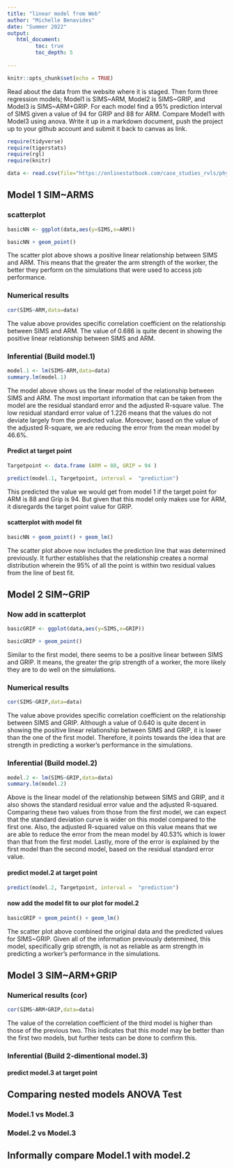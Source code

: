 ```yaml
---
title: "linear model from Web"
author: "Michelle Benavides"
date: "Summer 2022"
output:
   html_document:
         toc: true
         toc_depth: 5
        
---
```


```r
knitr::opts_chunk$set(echo = TRUE)
```

Read about the data from the website where it is staged.  Then form three regression models; Model1 is SIMS~ARM, Model2 is SIMS~GRIP, and Model3 is SIMS~ARM+GRIP. For each model find a 95% prediction interval of SIMS given a value of 94  for GRIP and 88 for ARM. Compare Model1 with Model3 using anova. Write it up in a markdown document, push the project up to your github account and submit it back to canvas as link. 

 


```r
require(tidyverse)
require(tigerstats)
require(rgl)
require(knitr)

```

```r
data <- read.csv(file="https://onlinestatbook.com/case_studies_rvls/physical_strength/data.txt",sep="",header=TRUE)  

```

## Model 1 SIM~ARMS



### scatterplot

```r
basicNN <- ggplot(data,aes(y=SIMS,x=ARM))
```

```r
basicNN + geom_point()
```

The scatter plot above shows a positive linear relationship between SIMS and ARM. This means that the greater the arm strength of the worker, the better they perform on the simulations that were used to access job performance. 

### Numerical results

```r
cor(SIMS~ARM,data=data)
```

The value above provides specific correlation coefficient on the relationship between SIMS and ARM. The value of 0.686 is quite decent in showing the positive linear relationship between SIMS and ARM.

### Inferential  (Build model.1)

```r
model.1 <- lm(SIMS~ARM,data=data)
summary.lm(model.1)
```

The model above shows us the linear model of the relationship between SIMS and ARM. The most important information that can be taken from the model are the residual standard error and the adjusted R-square value. The low residual standard error value of 1.226 means that the values do not deviate largely from the predicted value. Moreover, based on the value of the adjusted R-square, we are reducing the error from the mean model by 46.6%.

#### Predict at target point

```r
Targetpoint <- data.frame (ARM = 88, GRIP = 94 )
```

```r
predict(model.1, Targetpoint, interval =  "prediction")
```

This predicted the value we would get from model 1 if the target point for ARM is 88 and Grip is 94. But given that this model only makes use for ARM, it disregards the target point value for GRIP. 

#### scatterplot with model fit

```r
basicNN + geom_point() + geom_lm()
```

The scatter plot above now includes the prediction line that was determined previously. It further establishes that the relationship creates a normal distribution wherein the 95% of all the point is within two residual values from the line of best fit. 

## Model 2 SIM~GRIP

### Now add in scatterplot

```r
basicGRIP <- ggplot(data,aes(y=SIMS,x=GRIP))
```

```r
basicGRIP + geom_point()
```

Similar to the first model, there seems to be a positive linear between SIMS and GRIP. It means, the greater the grip strength of a worker, the more likely they are to do well on the simulations.

### Numerical results 

```r
cor(SIMS~GRIP,data=data)
```

The value above provides specific correlation coefficient on the relationship between SIMS and GRIP. Although a  value of 0.640 is quite decent in showing the positive linear relationship between SIMS and GRIP, it is lower than the one of the first model. Therefore, it points towards the idea that are strength in predicting a worker's performance in the simulations. 

### Inferential  (Build model.2)

```r
model.2 <- lm(SIMS~GRIP,data=data)
summary.lm(model.2)
```

Above is the linear model of the relationship between SIMS and GRIP, and it also shows the standard residual error value and the adjusted R-squared. Comparing these two values from those from the first model, we can expect that the standard deviation curve is wider on this model compared to the first one. Also, the adjusted R-squared value on this value means that we are able to reduce the error from the mean model by 40.53% which is lower than that from the first model. Lastly, more of the error is explained by the first model than the second model, based on the residual standard error value.

#### predict model.2 at target point

```r
predict(model.2, Targetpoint, interval =  "prediction")
```


#### now add the model fit to our plot for model.2
  
```r
basicGRIP + geom_point() + geom_lm()
```

The scatter plot above combined the original data and the predicted values for SIMS~GRIP. Given all of the information previously determined, this model, specifically grip strength, is not as reliable as arm strength in predicting a worker's performance in the simulations. 

## Model 3 SIM~ARM+GRIP

### Numerical results (cor)

```r
cor(SIMS~ARM+GRIP,data=data)
```
  
  The value of the correlation coefficient of the third model is higher than those of the previous two. This indicates that this model may be better than the first two models, but further tests can be done to confirm this. 
  
### Inferential  (Build 2-dimentional model.3)

#### predict model.3 at target point
  

## Comparing nested models ANOVA Test

### Model.1 vs Model.3
### Model.2 vs Model.3

## Informally compare Model.1 with model.2

